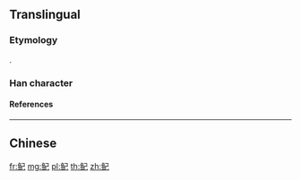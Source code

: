 {{character info/new}}
{{also|魢}}
==Translingual==

===Etymology===
{{Han simp|魢|f=魚|t=鱼}}.

===Han character===
{{Han char|rn=195|rad=鱼|as=3|sn=11|canj=NMSU|four=27117|ids=⿰鱼己}}

====References====
{{Han ref|uh=9C7E}}

----

==Chinese==
{{zh-see|魢}}

[[fr:鱾]]
[[mg:鱾]]
[[pl:鱾]]
[[th:鱾]]
[[zh:鱾]]